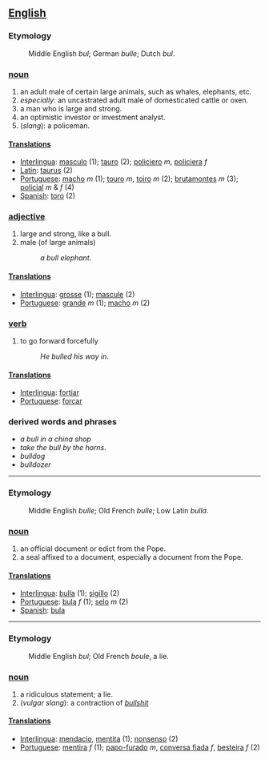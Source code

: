 ==[[English]]==
===Etymology===
:Middle English ''bul''; German ''bulle''; Dutch ''bul''.

=== [[noun]] ===
#an adult male of certain large animals, such as whales, elephants, etc.
#''especially'': an uncastrated adult male of domesticated cattle or oxen.
#a man who is large and strong.
#an optimistic investor or investment analyst.
#(''slang''): a policeman.
==== [[Translation]]s ====
*[[Interlingua]]: [[masculo]] (1); [[tauro]] (2); [[policiero]] ''m'', [[policiera]] ''f''
*[[Latin]]: [[taurus]] (2)
*[[Portuguese]]: [[macho]] ''m'' (1); [[touro]] ''m'', [[toiro]] ''m'' (2); [[brutamontes]] ''m'' (3); [[policial]] ''m'' & ''f'' (4)
*[[Spanish]]: [[toro]] (2)
=== [[adjective]] ===
#large and strong, like a bull.
#male (of large animals)
#:''a bull elephant''.
==== [[Translation]]s ====
*[[Interlingua]]: [[grosse]] (1); [[mascule]] (2)
*[[Portuguese]]: [[grande]] ''m'' (1); [[macho]] ''m'' (2)
=== [[verb]] ===
#to go forward forcefully
#:''He bulled his way in''.
==== [[Translation]]s ====
*[[Interlingua]]: [[fortiar]]
*[[Portuguese]]: [[forçar]]
===derived words and phrases===
*''a bull in a china shop''
*''take the bull by the horns''.
*''bulldog''
*''bulldozer''
----
===Etymology===
:Middle English ''bulle''; Old French ''bulle''; Low Latin ''bulla''.
=== [[noun]] ===
#an official document or edict from the Pope.
#a seal affixed to a document, especially a document from the Pope.
==== [[Translation]]s ====
*[[Interlingua]]: [[bulla]] (1); [[sigillo]] (2)
*[[Portuguese]]: [[bula]] ''f'' (1); [[selo]] ''m'' (2)
*[[Spanish]]: [[bula]]
----
===Etymology===
:Middle English ''bul''; Old French ''boule'', a lie.
=== [[noun]] ===
#a ridiculous statement; a lie.
#(''vulgar slang''): a contraction of ''[[bullshit]]''
==== [[Translation]]s ====
*[[Interlingua]]: [[mendacio]], [[mentita]] (1); [[nonsenso]] (2)
*[[Portuguese]]: [[mentira]] ''f'' (1); [[papo-furado]] ''m'', [[conversa fiada]] ''f'', [[besteira]] ''f'' (2)